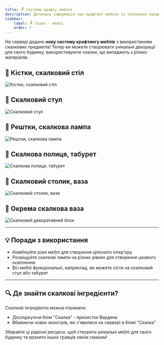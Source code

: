 ```yaml
---
title: 🪑 Система крафту меблів
description: Детальна інформація про крафтинг меблів із скалкових предметів
sidebar:
    label: 🪑 Скалк - меблі
    order: 7
---
```



На сервері додано **нову систему крафтингу меблів** з використанням скалкових предметів! Тепер ви можете створювати унікальні декорації для свого будинку, використовуючи скалки, що випадають з різних матеріалів.

## 🔷 Кістки, скалковий стіл

<p align={"center"}>
    <img src={furniture1.src} width={"80%"} alt="Кістки, скалковий стіл"/>
</p>

## 🔷 Скалковий стул

<p align={"center"}>
    <img src={furniture2.src} width={"80%"} alt="Скалковий стул"/>
</p>

## 🔷 Рештки, скалкова лампа

<p align={"center"}>
    <img src={furniture3.src} width={"80%"} alt="Рештки, скалкова лампа"/>
</p>

## 🔷 Скалкова полиця, табурет

<p align={"center"}>
    <img src={furniture4.src} width={"80%"} alt="Скалкова полиця, табурет"/>
</p>

## 🔷 Скалковий столик, ваза

<p align={"center"}>
    <img src={furniture5.src} width={"80%"} alt="Скалковий столик, ваза"/>
</p>

## 🔷 Окрема скалкова ваза

<p align={"center"}>
    <img src={furniture6.src} width={"80%"} alt="Скалковий декоративний блок"/>
</p>

---

## 💡 Поради з використання

- Комбінуйте різні меблі для створення цілісного інтер'єру
- Розміщуйте скалкові лампи на різних рівнях для створення цікавого освітлення
- Всі меблі функціональні, наприклад, ви можете сісти на скалковий стул або табурет

---

## 🔍 Де знайти скалкові інгредієнти?

Скалкові інгредієнти можна отримати:
- Досліджуючи біом "Скалка" - прихисток Вардена
- Вбиваючи нових монстрів, які з'явилися на сервері в біомі "Скалка"

Збирайте ці рідкісні ресурси, щоб створити унікальні меблі для свого будинку та вразити інших гравців своїм смаком!